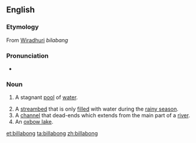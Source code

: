 ==English==

===Etymology===
From [[Wiradhuri]] ''bilabang''

===Pronunciation===
* {{rhymes|ɒŋ}}

===Noun===
{{en-noun}}

# {{Australia}} A stagnant [[pool]] of [[water]].
# A [[streambed]] that is only [[filled]] with water during the [[rainy season]].
# A [[channel]] that dead-ends which extends from the main part of a [[river]].
# An [[oxbow lake]].

[[et:billabong]]
[[ta:billabong]]
[[zh:billabong]]
